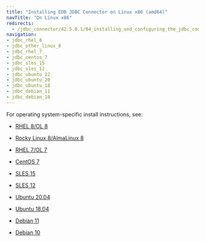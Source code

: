 ```yaml
---
title: "Installing EDB JDBC Connector on Linux x86 (amd64)"
navTitle: "On Linux x86"
redirects:
  - /jdbc_connector/42.5.0.1/04_installing_and_configuring_the_jdbc_connector/01_installing_the_connector_with_an_rpm_package/x86_amd64
navigation:
- jdbc_rhel_8
- jdbc_other_linux_8
- jdbc_rhel_7
- jdbc_centos_7
- jdbc_sles_15
- jdbc_sles_12
- jdbc_ubuntu_22
- jdbc_ubuntu_20
- jdbc_ubuntu_18
- jdbc_debian_11
- jdbc_debian_10
---
```


For operating system-specific install instructions, see:

  - [RHEL 8/OL 8](jdbc_rhel_8)

  - [Rocky Linux 8/AlmaLinux 8](jdbc_other_linux_8)
  - [RHEL 7/OL 7](jdbc_rhel_7)
  - [CentOS 7](jdbc_centos_7)
  - [SLES 15](jdbc_sles_15)
  - [SLES 12](jdbc_sles_12)
  - [Ubuntu 20.04](jdbc_ubuntu_20)
  - [Ubuntu 18.04](jdbc_ubuntu_18)
  - [Debian 11](jdbc_debian_11)
  - [Debian 10](jdbc_debian_10)

